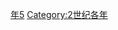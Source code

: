 {{Catnav|頁面分類|历史|歷史時代|年|2世纪各年}}

{{catmore}}
{{Commons category|165}}

[[Category:160年代|年5]]
[[Category:2世纪各年|Category:2世纪各年]]